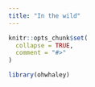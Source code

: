 ```yaml
---
title: "In the wild"
---
```


```r
knitr::opts_chunk$set(
  collapse = TRUE,
  comment = "#>"
)
```

```r
library(ohwhaley)
```
